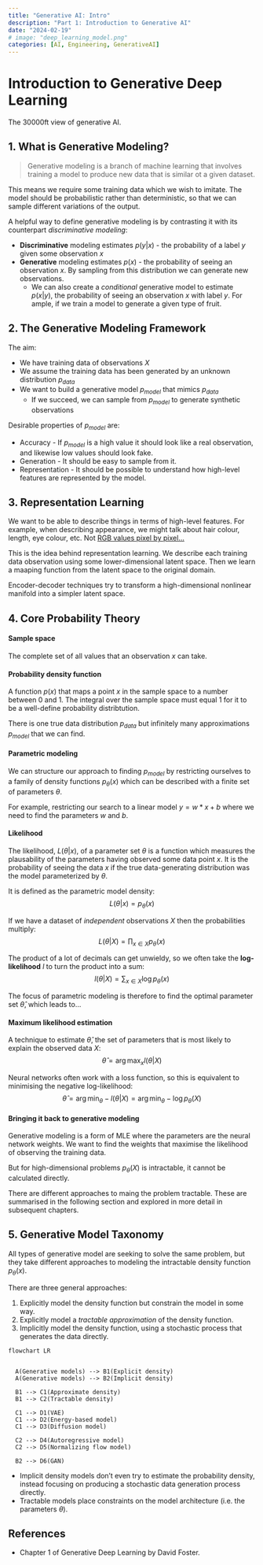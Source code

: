 ```yaml
---
title: "Generative AI: Intro"
description: "Part 1: Introduction to Generative AI"
date: "2024-02-19"
# image: "deep_learning_model.png"
categories: [AI, Engineering, GenerativeAI]
---
```


# Introduction to Generative Deep Learning
The 30000ft view of generative AI.


## 1. What is Generative Modeling?

> Generative modeling is a branch of machine learning that involves training a model to produce new data that is similar ot a given dataset.

This means we require some training data which we wish to imitate.
The model should be probabilistic rather than deterministic, so that we can sample different variations of the output.

A helpful way to define generative modeling is by contrasting it with its counterpart *discriminative modeling*:

- **Discriminative** modeling estimates $p(y|x)$ - the probability of a label $y$ given some observation $x$
- **Generative** modeling estimates $p(x)$ - the probability of seeing an observation $x$. By sampling from this distribution we can generate new observations.
    - We can also create a *conditional* generative model to estimate $p(x|y)$, the probability of seeing an observation $x$ with label $y$. For ample, if we train a model to generate a given type of fruit.


## 2. The Generative Modeling Framework
The aim:

- We have training data of observations $X$
- We assume the training data has been generated by an unknown distribution $p_{data}$
- We want to build a generative model $p_{model}$ that mimics $p_{data}$
    - If we succeed, we can sample from $p_{model}$ to generate synthetic observations

Desirable properties of $p_{model}$ are:

- Accuracy - If $p_{model}$ is a high value it should look like a real observation, and likewise low values should look fake.
- Generation - It should be easy to sample from it.
- Representation - It should be possible to understand how high-level features are represented by the model.


## 3. Representation Learning
We want to be able to describe things in terms of high-level features. For example, when describing appearance, we might talk about hair colour, length, eye colour, etc. Not [RGB values pixel by pixel...](https://youtu.be/9i8L_bF2bv0?si=eKgK_enlpDk5fkAN&t=27)

This is the idea behind representation learning. We describe each training data observation using some lower-dimensional latent space.
Then we learn a maaping function from the latent space to the original domain.

Encoder-decoder techniques try to transform a high-dimensional nonlinear manifold into a simpler latent space.


## 4. Core Probability Theory

#### Sample space
The complete set of all values that an observation $x$ can take.

#### Probability density function
A function $p(x)$ that maps a point $x$ in the sample space to a number between 0 and 1.
The integral over the sample space must equal 1 for it to be a well-define probability distribtution.

There is one true data distribution $p_{data}$ but infinitely many approximations $p_{model}$ that we can find.

#### Parametric modeling
We can structure our approach to finding $p_{model}$  by restricting ourselves to a family of density functions $p_{\theta}(x)$ which can be described with a finite set of parameters $\theta$.

For example, restricting our search to a linear model $y = w*x + b$ where we need to find the parameters $w$ and $b$.

#### Likelihood
The likelihood, $L(\theta|x)$, of a parameter set $\theta$ is a function which measures the plausability of the parameters having observed some data point $x$.
It is the probability of seeing the data $x$ if the true data-generating distribution was the model parameterized by $\theta$.

It is defined as the parametric model density:
$$
L(\theta|x) = p_{\theta}(x)
$$

If we have a dataset of *independent* observations $X$ then the probabilities multiply:
$$
L(\theta|X) = \prod_{x \in X} p_{\theta}(x)
$$

The product of a lot of decimals can get unwieldy, so we often take the **log-likelihood** $l$ to turn the product into a sum:
$$
l(\theta|X) = \sum_{x \in X} \log{p_{\theta}(x) }
$$

The focus of parametric modeling is therefore to find the optimal parameter set $\hat{\theta}$, which leads to...

#### Maximum likelihood estimation
A technique to estimate $\hat{\theta}$, the set of parameters that is most likely to explain the observed data $X$:
$$
\hat{\theta} = \arg\max_x l(\theta|X)
$$

Neural networks often work with a loss function, so this is equivalent to minimising the negative log-likelihood:
$$
\hat{\theta} = \arg\min_\theta -l(\theta|X) = \arg\min_\theta -\log{p_{\theta}(X)}
$$


#### Bringing it back to generative modeling
Generative modeling is a form of MLE where the parameters are the neural network weights. We want to find the weights that maximise the likelihood of observing the training data.

But for high-dimensional problems $p_{\theta}(X)$ is intractable, it cannot be calculated directly.

There are different approaches to maing the problem tractable. These are summarised in the following section and explored in more detail in subsequent chapters.


## 5. Generative Model Taxonomy
All types of generative model are seeking to solve the same problem, but they take different approaches to modeling the intractable density function $p_{\theta}(x)$.

There are three general approaches:

1. Explicitly model the density function but constrain the model in some way.
2. Explicitly model a *tractable approximation* of the density function.
3. Implicitly model the density function, using a stochastic process that generates the data directly.


```mermaid
flowchart LR


  A(Generative models) --> B1(Explicit density)
  A(Generative models) --> B2(Implicit density)

  B1 --> C1(Approximate density)
  B1 --> C2(Tractable density)

  C1 --> D1(VAE)
  C1 --> D2(Energy-based model)
  C1 --> D3(Diffusion model)

  C2 --> D4(Autoregressive model)
  C2 --> D5(Normalizing flow model)

  B2 --> D6(GAN)
```

- Implicit density models don't even try to estimate the probability density, instead focusing on producing a stochastic data generation process directly.
- Tractable models place constraints on the model architecture (i.e. the parameters $\theta$).


## References

- Chapter 1 of Generative Deep Learning by David Foster.
